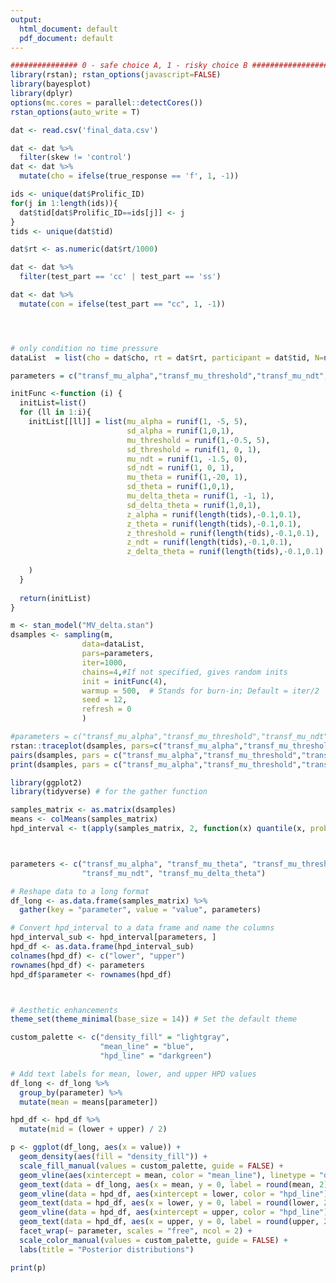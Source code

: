 ```yaml
---
output:
  html_document: default
  pdf_document: default
---
```

```r
############### 0 - safe choice A, 1 - risky choice B #####################
library(rstan); rstan_options(javascript=FALSE)
library(bayesplot)
library(dplyr)
options(mc.cores = parallel::detectCores())
rstan_options(auto_write = T)

dat <- read.csv('final_data.csv')

```




```r

dat <- dat %>%
  filter(skew != 'control')
dat <- dat %>% 
  mutate(cho = ifelse(true_response == 'f', 1, -1))
```




```r
ids <- unique(dat$Prolific_ID)
for(j in 1:length(ids)){
  dat$tid[dat$Prolific_ID==ids[j]] <- j
}
tids <- unique(dat$tid)

dat$rt <- as.numeric(dat$rt/1000) 

dat <- dat %>%
  filter(test_part == 'cc' | test_part == 'ss')

dat <- dat %>%
  mutate(con = ifelse(test_part == "cc", 1, -1))





```




```r
# only condition no time pressure
dataList  = list(cho = dat$cho, rt = dat$rt, participant = dat$tid, N=nrow(dat),  L = length(tids), starting_point=0.5, evd = dat$evd, sdd = dat$sdd, con =  dat$con)

```


```r
parameters = c("transf_mu_alpha","transf_mu_threshold","transf_mu_ndt", "transf_mu_theta","transf_mu_delta_theta", 'sd_threshold',"sd_alpha","sd_ndt", 'sd_theta', 'sd_delta_theta', "alpha_sbj","threshold_sbj","ndt_sbj",'theta_sbj','delta_theta_sbj', "log_lik")

initFunc <-function (i) {
  initList=list()
  for (ll in 1:i){
    initList[[ll]] = list(mu_alpha = runif(1, -5, 5), 
                          sd_alpha = runif(1,0,1),
                          mu_threshold = runif(1,-0.5, 5), 
                          sd_threshold = runif(1, 0, 1),
                          mu_ndt = runif(1, -1.5, 0),
                          sd_ndt = runif(1, 0, 1),
                          mu_theta = runif(1,-20, 1), 
                          sd_theta = runif(1,0,1),
                          mu_delta_theta = runif(1, -1, 1), 
                          sd_delta_theta = runif(1,0,1),
                          z_alpha = runif(length(tids),-0.1,0.1),
                          z_theta = runif(length(tids),-0.1,0.1),
                          z_threshold = runif(length(tids),-0.1,0.1),
                          z_ndt = runif(length(tids),-0.1,0.1),
                          z_delta_theta = runif(length(tids),-0.1,0.1)
                        
    )
  }
  
  return(initList)
}
```


```r
m <- stan_model("MV_delta.stan")
dsamples <- sampling(m,  
                data=dataList, 
                pars=parameters,
                iter=1000, 
                chains=4,#If not specified, gives random inits
                init = initFunc(4),
                warmup = 500,  # Stands for burn-in; Default = iter/2
                seed = 12,
                refresh = 0
                )
```


```r
#parameters = c("transf_mu_alpha","transf_mu_threshold","transf_mu_ndt", "transf_mu_theta","transf_mu_delta_theta", 'sd_threshold',"sd_alpha","sd_ndt", 'sd_theta', 'sd_delta_theta', "alpha_sbj","threshold_sbj","ndt_sbj",'theta_sbj','delta_theta_sbj', "log_lik")
rstan::traceplot(dsamples, pars=c("transf_mu_alpha","transf_mu_threshold","transf_mu_ndt", "transf_mu_theta","transf_mu_delta_theta", 'sd_threshold',"sd_alpha","sd_ndt", 'sd_theta', 'sd_delta_theta', "lp__"), inc_warmup = TRUE, nrow = 3)
pairs(dsamples, pars = c("transf_mu_alpha","transf_mu_threshold","transf_mu_ndt", "transf_mu_theta","transf_mu_delta_theta", 'sd_threshold',"sd_alpha","sd_ndt", 'sd_theta', 'sd_delta_theta', "lp__"))
print(dsamples, pars = c("transf_mu_alpha","transf_mu_threshold","transf_mu_ndt", "transf_mu_theta","transf_mu_delta_theta", 'sd_threshold',"sd_alpha","sd_ndt", 'sd_theta', 'sd_delta_theta', "lp__"))

```






```r
library(ggplot2)
library(tidyverse) # for the gather function

samples_matrix <- as.matrix(dsamples)
means <- colMeans(samples_matrix)
hpd_interval <- t(apply(samples_matrix, 2, function(x) quantile(x, probs=c(0.025, 0.975))))



parameters <- c("transf_mu_alpha", "transf_mu_theta", "transf_mu_threshold", 
                "transf_mu_ndt", "transf_mu_delta_theta")

# Reshape data to a long format
df_long <- as.data.frame(samples_matrix) %>%
  gather(key = "parameter", value = "value", parameters)

# Convert hpd_interval to a data frame and name the columns
hpd_interval_sub <- hpd_interval[parameters, ]
hpd_df <- as.data.frame(hpd_interval_sub)
colnames(hpd_df) <- c("lower", "upper")
rownames(hpd_df) <- parameters
hpd_df$parameter <- rownames(hpd_df)



# Aesthetic enhancements
theme_set(theme_minimal(base_size = 14)) # Set the default theme

custom_palette <- c("density_fill" = "lightgray", 
                    "mean_line" = "blue", 
                    "hpd_line" = "darkgreen")

# Add text labels for mean, lower, and upper HPD values
df_long <- df_long %>%
  group_by(parameter) %>%
  mutate(mean = means[parameter])

hpd_df <- hpd_df %>%
  mutate(mid = (lower + upper) / 2)

p <- ggplot(df_long, aes(x = value)) + 
  geom_density(aes(fill = "density_fill")) + 
  scale_fill_manual(values = custom_palette, guide = FALSE) +
  geom_vline(aes(xintercept = mean, color = "mean_line"), linetype = "dashed", size = 1, alpha = 0.7) +
  geom_text(data = df_long, aes(x = mean, y = 0, label = round(mean, 2)), vjust = -0.5, hjust = 0.5, size = 4, color = custom_palette["mean_line"]) +
  geom_vline(data = hpd_df, aes(xintercept = lower, color = "hpd_line"), linetype = "solid", size = 1, alpha = 0.5) +
  geom_text(data = hpd_df, aes(x = lower, y = 0, label = round(lower, 2)), vjust = -0.5, hjust = -0.5, size = 4, color = custom_palette["hpd_line"]) +
  geom_vline(data = hpd_df, aes(xintercept = upper, color = "hpd_line"), linetype = "solid", size = 1, alpha = 0.5) +
  geom_text(data = hpd_df, aes(x = upper, y = 0, label = round(upper, 2)), vjust = -0.5, hjust = 1.5, size = 4, color = custom_palette["hpd_line"]) +
  facet_wrap(~ parameter, scales = "free", ncol = 2) +
  scale_color_manual(values = custom_palette, guide = FALSE) +
  labs(title = "Posterior distributions")

print(p)

```







